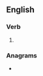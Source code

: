 {{also|collâtes}}
==English==

===Verb===
{{head|en|verb form}}

# {{en-third-person singular of|collate}}

===Anagrams===
* {{anagrams|en|a=acellost|Castello}}